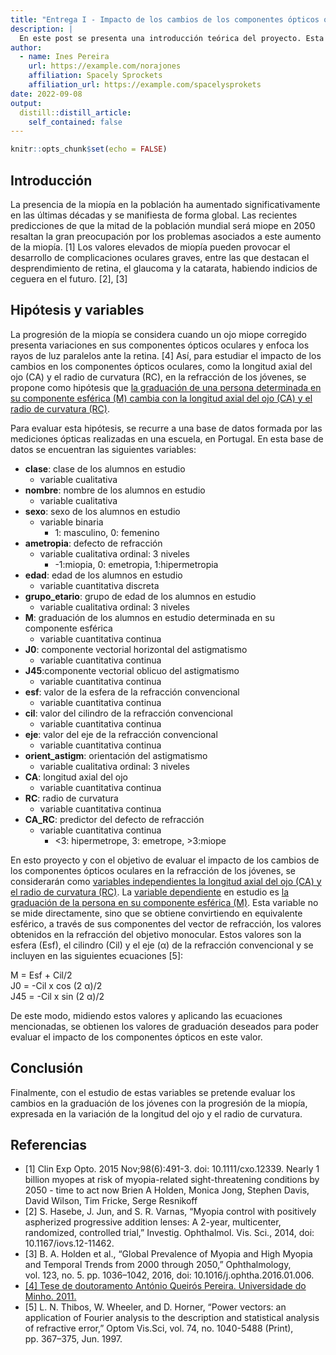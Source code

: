 ```yaml
---
title: "Entrega I - Impacto de los cambios de los componentes ópticos oculares en la refracción de los jóvenes"
description: |
  En este post se presenta una introducción teórica del proyecto. Esta descripción presenta una introducción al tema y al problema a investigar, así como las variables que se estudiarán a lo largo del proyecto.
author:
  - name: Ines Pereira
    url: https://example.com/norajones
    affiliation: Spacely Sprockets
    affiliation_url: https://example.com/spacelysprokets
date: 2022-09-08
output:
  distill::distill_article:
    self_contained: false
---
```



```r
knitr::opts_chunk$set(echo = FALSE)
```

## Introducción

La presencia de la miopía en la población ha aumentado significativamente en las últimas décadas y se manifiesta de forma global. Las recientes predicciones de que la mitad de la población mundial será miope en 2050 resaltan la gran preocupación por los problemas asociados a este aumento de la miopía. [1] Los valores elevados de miopía pueden provocar el desarrollo de complicaciones oculares graves, entre las que destacan el desprendimiento de retina, el glaucoma y la catarata, habiendo indicios de ceguera en el futuro. [2], [3]

## Hipótesis y variables 

La progresión de la miopía se considera cuando un ojo miope corregido presenta variaciones en sus componentes ópticos oculares y enfoca los rayos de luz paralelos ante la retina. [4] Así, para estudiar el impacto de los cambios en los componentes ópticos oculares, como la longitud axial del ojo (CA) y el radio de curvatura (RC), en la refracción de los jóvenes, se propone como hipótesis que <u>la graduación de una persona determinada en su componente esférica (M) cambia con la longitud axial del ojo (CA) y el radio de curvatura (RC)</u>.

Para evaluar esta hipótesis, se recurre a una base de datos formada por las mediciones ópticas realizadas en una escuela, en Portugal. En esta base de datos se encuentran las siguientes variables:

* **clase**: clase de los alumnos en estudio\
  + variable cualitativa\
* **nombre**: nombre de los alumnos en estudio\
  + variable cualitativa\
* **sexo**: sexo de los alumnos en estudio\
  + variable binaria\
    - 1: masculino, 0: femenino\
* **ametropia**:  defecto de refracción\
  + variable cualitativa ordinal: 3 niveles\
    - -1:miopia, 0: emetropia, 1:hipermetropia\
* **edad**: edad de los alumnos en estudio\
  + variable cuantitativa discreta\
* **grupo_etario**: grupo de edad de los alumnos en estudio\
  + variable cualitativa ordinal: 3 niveles\
* **M**: graduación de los alumnos en estudio determinada en su componente esférica\
  + variable cuantitativa continua\
* **J0**: componente vectorial horizontal del astigmatismo\
  + variable cuantitativa continua\
* **J45**:componente vectorial oblicuo del astigmatismo\
  + variable cuantitativa continua\
* **esf**: valor de la esfera de la refracción convencional\
  + variable cuantitativa continua\
* **cil**: valor del cilindro de la refracción convencional\
  + variable cuantitativa continua\
* **eje**: valor del eje de la refracción convencional\
  + variable cuantitativa continua\
* **orient_astigm**: orientación del astigmatismo\
  + variable cualitativa ordinal: 3 niveles\
* **CA**: longitud axial del ojo\
  + variable cuantitativa continua\
* **RC**: radio de curvatura\
  + variable cuantitativa continua\
* **CA_RC**: predictor del defecto de refracción\
  + variable cuantitativa continua\
    - <3: hipermetrope, 3: emetrope, >3:miope\

En esto proyecto y con el objetivo de evaluar el impacto de los cambios de los componentes ópticos oculares en la refracción de los jóvenes,  se considerarán como <u>variables independientes la longitud axial del ojo (CA) y el radio de curvatura (RC)</u>. La <u>variable dependiente</u> en estudio es <u>la graduación de la persona en su componente esférica (M)</u>. Esta variable no se mide directamente, sino que se obtiene convirtiendo en equivalente esférico, a través de sus componentes del vector de refracción, los valores obtenidos en la refracción del objetivo monocular. Estos valores son la esfera (Esf), el cilindro (Cil) y el eje (α) de la refracción convencional y se incluyen en las siguientes ecuaciones [5]:\

   M = Esf + Cil/2\
   J0 = -Cil x cos (2 α)/2\
   J45 = -Cil x sin (2 α)/2\

De este modo, midiendo estos valores y aplicando las ecuaciones mencionadas, se obtienen los valores de graduación deseados para poder evaluar el impacto de los componentes ópticos en este valor. 

## Conclusión

Finalmente, con el estudio de estas variables se pretende evaluar los cambios en la graduación de los jóvenes con la progresión de la miopía, expresada en la variación de la longitud del ojo y el radio de curvatura.

## Referencias

* [1]  Clin Exp Opto. 2015 Nov;98(6):491-3. doi: 10.1111/cxo.12339. Nearly 1 billion myopes at risk of myopia-related sight-threatening conditions by 2050 - time to act now Brien A Holden, Monica Jong, Stephen Davis, David Wilson, Tim Fricke, Serge Resnikoff
* [2] S. Hasebe, J. Jun, and S. R. Varnas, “Myopia control with positively aspherized progressive addition lenses: A 2-year, multicenter, randomized, controlled trial,” Investig. Ophthalmol. Vis. Sci., 2014, doi: 10.1167/iovs.12-11462.
* [3]  B. A. Holden et al., “Global Prevalence of Myopia and High Myopia and Temporal Trends from 2000 through 2050,” Ophthalmology, vol. 123, no. 5. pp. 1036–1042, 2016, doi: 10.1016/j.ophtha.2016.01.006.
* [[4] Tese de doutoramento António Queirós Pereira. Universidade do Minho. 2011.](http://repositorium.sdum.uminho.pt/handle/1822/13950)
* [5] L. N. Thibos, W. Wheeler, and D. Horner, “Power vectors: an application of Fourier analysis to the description and statistical analysis of refractive error,” Optom Vis.Sci, vol. 74, no. 1040-5488 (Print), pp. 367–375, Jun. 1997.





